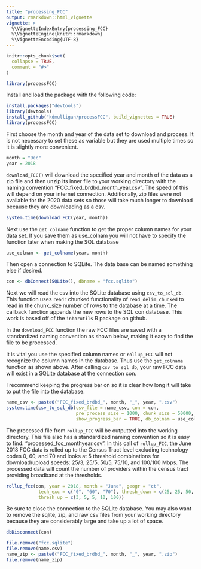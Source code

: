 ```yaml
---
title: "processing_FCC"
output: rmarkdown::html_vignette
vignette: >
  %\VignetteIndexEntry{processing_FCC}
  %\VignetteEngine{knitr::rmarkdown}
  %\VignetteEncoding{UTF-8}
---
```


```r
knitr::opts_chunk$set(
  collapse = TRUE,
  comment = "#>"
)
```

```r
library(processFCC)
```



Install and load the package with the following code:
```r
install.packages("devtools")
library(devtools)
install_github("kdmulligan/processFCC", build_vignettes = TRUE)
library(processFCC)
```

First choose the month and year of the data set to download and process. It is 
not necessary to set these as variable but they are used multiple times so it 
is slightly more convenient. 
```r
month = "Dec"
year = 2018
```

`download_FCC()` will download the specified year and month of the data as a zip
file and then unzip its inner file to your working directory with the naming 
convention "FCC_fixed_brdbd_month_year.csv". The speed of this will depend on your
internet connection. Additionally, zip files were not available for the 2020
data sets so those will take much longer to download because they are downloading as a csv.
```r
system.time(download_FCC(year, month))
```

Next use the `get_colname` function to get the proper column names for your 
data set. If you save them as use_colnam you will not have to specify the function
later when making the SQL database
```r
use_colnam <- get_colname(year, month)
```

Then open a connection to SQLite. The data base can be named something else if
desired.
```r
con <- dbConnect(SQLite(), dbname = "fcc.sqlite")
```

Next we will read the csv into the SQLite database using `csv_to_sql_db`. This 
function uses `readr` chunked functionality of `read_delim_chunked` to read in 
the chunk_size number of rows to the database at a time. The callback function 
appends the new rows to the SQL con database. This work is based off of the `inborutils` 
R package on github. 

In the `download_FCC` function the raw FCC files are saved with a standardized
naming convention as shown below, making it easy to find the file to be 
processed. 

It is vital you use the specified column names or `rollup_FCC` will 
not recognize the column names in the database. Thus use the `get_colname` 
function as shown above. After calling `csv_to_sql_db`, your raw FCC data will 
exist in a SQLite database at the connection con. 

I recommend keeping the progress bar on so it is clear how long it will take to
put the file into the database.
```r
name_csv <- paste0("FCC_fixed_brdbd_", month, "_", year, ".csv")
system.time(csv_to_sql_db(csv_file = name_csv, con = con, 
                          pre_process_size = 1000, chunk_size = 50000,
                          show_progress_bar = TRUE, db_colnam = use_colnam))
```


The processed file from `rollup_FCC` will be outputted into the working directory.
This file also has a standardized naming convention so it is easy to find: "processed_fcc_monthyear.csv". In this call of `rollup_FCC`, the June 2018 FCC 
data is rolled up to the Census Tract level excluding technology codes 0, 60, 
and 70 and looks at 5 threshold combinations for download/upload speeds: 25/3,
25/5, 50/5, 75/10, and 100/100 Mbps. The processed data will count the number
of providers within the census tract providing broadband at the thresholds.
```r
rollup_fcc(con, year = 2018, month = "June", geogr = "ct",
            tech_exc = c("0", "60", "70"), thresh_down = c(25, 25, 50, 75, 100),
            thresh_up = c(3, 5, 5, 10, 100))

```

Be sure to close the connection to the SQLite database. You may also want to 
remove the sqlite, zip, and raw csv files from your working directory because
they are considerably large and take up a lot of space.
```r
dbDisconnect(con)

file.remove("fcc.sqlite")
file.remove(name.csv)
name_zip <- paste0("FCC_fixed_brdbd_", month, "_", year, ".zip")
file.remove(name_zip)
```


